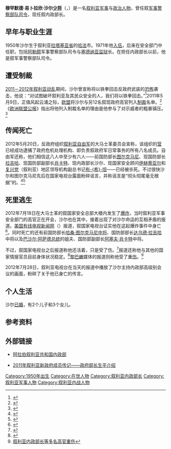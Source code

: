 {{Infobox Politician
|name               = 穆罕默德·易卜拉欣·沙尔<br/>{{rtl-lang|ar|محمد إبراهيم الشعار}}
|image              =
|caption            =
|office             = 阿拉伯叙利亚共和国内政部部长
|president          = [[巴沙尔·阿萨德|巴沙尔·阿萨德]]
|primeminister      = [[阿迪勒·萨法尔|阿迪勒·萨法尔]]
|term_start         = 2011年4月14日
|term_end           = 
|predecessor        = [[赛义德·穆罕默德·萨穆尔|赛义德·穆罕默德·萨穆尔]]
|successor          = 
|office2            = 叙利亚军事警察部队司令
|president2         = [[巴沙尔·阿萨德|巴沙尔·阿萨德]]
|term_start2        = ？
|term_end2          = 2011年4月14日
|predecessor2       = 
|successor2         = 
|party              = [[File:Flag_of_the_Ba'ath_Party.svg|24px]] [[阿拉伯复兴社会党|阿拉伯复兴社会党]]
|birth_date         = {{birth year and age|1950}}
|birth_place        = {{SYR}}[[拉塔基亚省|拉塔基亚省]][[哈法|哈法]]
|death_date         = 
|death_place        = 
|alma_mater         =
|spouse             =
|children           = 2个[[儿子|儿子]]、3个[[女儿|女儿]]
|residence          =
|religion           = [[伊斯兰教|伊斯兰教]]
}}

'''穆罕默德·易卜拉欣·沙尔[[少将|少将]]'''（{{lang-ar|'''اللواء محمد إبراهيم الشعار'''}}，{{bd|1950年||||catIdx=al-Shaar, Mohammad Ibrahim}}）是一名[[叙利亚|叙利亚]][[军人|军事]]与[[政治人物|政治人物]]，曾任叙[[宪兵|军事警察部队]][[司令|司令]]，现任叙内政部长。

==早年与职业生涯==
1950年沙尔生于叙利亚[[拉塔基亚省|拉塔基亚省]]的[[哈法|哈法]]市。1971年他[[叙利亚军事|入伍]]，后来在安全部门中任职，包括[[阿勒颇|阿勒颇]]军事警察部队司令与[[塞德纳亚|塞德纳亚]][[监狱|监狱]]长。在担任内政部长以前，他是叙军事警察部队司令。

==遭受制裁==
[[2011－2012年叙利亚动乱|2011－2012年叙利亚动乱]]期间，沙尔曾宣称将以铁拳回击反政府武装的[[恐怖主义|恐怖]]袭击，他说：“对试图破坏叙利亚及其民众安全的人，我们将以铁拳回击。”<ref>{{Cite web |url=http://news.cntv.cn/world/20120109/106894.shtml |title=叙利亚为袭击死难者送葬 内政部长誓言铁拳反恐 |accessdate=2012-07-23 |archive-date=2016-03-04 |archive-url=https://web.archive.org/web/20160304104440/http://news.cntv.cn/world/20120109/106894.shtml |dead-url=no }}</ref>2011年5月9日，正值风起云涌之际，[[欧盟|欧盟]]将沙尔与另12名叙现政府高官列入[[制裁|制裁]]名单。<ref>{{cite web|url=http://www.bbc.co.uk/news/world-europe-13344345|title=BBC News - EU sanctions target Syria elite in bid to end violence|publisher=BBC|date=10 May 2011|accessdate=22 May 2012|archive-date=2017-10-11|archive-url=https://web.archive.org/web/20171011141112/http://www.bbc.co.uk/news/world-europe-13344345|dead-url=no}}</ref>《[[欧洲联盟公报|欧洲联盟公报]]》指出将他列入制裁名单的理由是他参与了对示威者的粗暴镇压。<ref name=ojeu>{{cite web|title=List of persons and entities referred to in articles 3 and 4|url=http://eur-lex.europa.eu/LexUriServ/LexUriServ.do?uri=OJ:L:2011:164:0020:0021:EN:PDF|publisher=Official Journal of the European Union|accessdate=20 July 2012|date=24 June 2011|archive-date=2013-05-31|archive-url=https://web.archive.org/web/20130531164914/http://eur-lex.europa.eu/LexUriServ/LexUriServ.do?uri=OJ:L:2011:164:0020:0021:EN:PDF|dead-url=no}}</ref>

==传闻死亡==
2012年5月20日，反政府组织[[叙利亚自由军|叙利亚自由军]]的大马士革委员会宣称，该组织的[[营|营]]已经成功逮捕了政府危机处理机构、即负责叙政府军日常事务的所有八名成员。自由军还称，他们相信这八人中至少有六人——前国防部长[[哈桑·图尔克马尼|图尔克马尼]]、现国防部长[[达乌德·拉吉哈|拉吉哈]]、现国防部副部长[[阿塞夫·肖卡特|肖卡特]]、现内政部长沙尔、现国家安全顾问[[希沙姆·伊赫蒂亚尔|伊赫蒂亚尔]]和[[复兴党|复兴党]]（叙利亚）地区领导机构副总书记[[穆罕默德·赛义德·布希坦|布-{希}-坦]]——已经被杀死。不过很快沙尔和图尔克马尼先后在国家电视台露面粉碎谣言，并称谣言是“彻头彻尾毫无根据”的。<ref name=tgmay>{{cite news|title=Six senior figures in Assad regime killed, rebel army says|url=http://www.guardian.co.uk/world/middle-east-live/2012/may/20/syria-damascus-clashes-assassinations#block-12|accessdate=19 July 2012|newspaper=The Guardian|date=May 2012|archive-date=2012-07-23|archive-url=https://web.archive.org/web/20120723223620/http://www.guardian.co.uk/world/middle-east-live/2012/may/20/syria-damascus-clashes-assassinations#block-12|dead-url=no}}</ref><ref name=aarabiya20may>{{cite news|title=High-ranking Syrian officials deny reports of their own assassinations|url=http://english.alarabiya.net/articles/2012/05/20/215270.html|accessdate=19 July 2012|newspaper=Al Arabiya|date=20 May 2012|archive-date=2017-10-10|archive-url=https://web.archive.org/web/20171010045412/http://english.alarabiya.net/articles/2012/05/20/215270.html|dead-url=no}}</ref>

==死里逃生==
{{main|2012年7月大马士革炸弹袭击事件}}

2012年7月18日在大马士革的叙国家安全总部大楼内发生了[[爆炸|爆炸]]，当时叙利亚军事安全部门的高官正在开会，沙尔也在其中，接着出现了对沙尔命运的互相矛盾的报道。[[美国|美国]][[有线电视新闻网|有线电视新闻网]]（{{lang|en|CNN}}）报道，叙国家电视台证实他在这起爆炸事件中身亡<ref>{{cite news|url=http://www.cnn.com/2012/07/18/world/meast/syria-unrest/index.html?hpt=hp_t1 |title=Top Syrian officials killed in major blow to al-Assad's regime |publisher=CNN |date=18 July 2012 |accessdate=18 July 2012 |deadurl=yes |archiveurl=https://web.archive.org/web/20120718204230/http://www.cnn.com/2012/07/18/world/meast/syria-unrest/index.html?hpt=hp_t1 |archivedate=2012-07-18}}</ref>。同时死亡的还有前国防部长[[哈桑·图尔克马尼|哈桑·图尔克马尼]][[中将|中将]]、国防部部长[[达乌德·拉吉哈|达乌德·拉吉哈]]中将以及[[巴沙尔·阿萨德|巴沙尔·阿萨德]][[叙利亚总统|总统]]的姐夫、国防部副部长[[阿塞夫·肖卡特|阿塞夫·肖卡特]]中将。

不过，叙国家电视台之后报道称他还活着，只是受了伤。<ref>{{Cite web |url=http://www.foreignpolicy.com/articles/2012/07/18/the_end_of_the_political_solution |title=The End of the Political Solution |accessdate=2012-07-19 |archive-date=2012-07-19 |archive-url=https://web.archive.org/web/20120719014331/http://www.foreignpolicy.com/articles/2012/07/18/the_end_of_the_political_solution |dead-url=no }}</ref>报道还称他与其他的国家情报官员目前身体状况稳定。<ref>{{Cite web |url=http://timesofindia.indiatimes.com/world/middle-east/Assads-top-three-aides-killed-in-blast/articleshow/15038142.cms |title=Assad's top three aides killed in blast |accessdate=2012-07-19 |archive-date=2012-07-19 |archive-url=https://web.archive.org/web/20120719130525/http://timesofindia.indiatimes.com/world/middle-east/Assads-top-three-aides-killed-in-blast/articleshow/15038142.cms |dead-url=no }}</ref>[[黎巴嫩|黎巴嫩]]媒体的报道则称他受了[[创伤|重伤]]。<ref>[http://www.chinadaily.com.cn/hqcj/gjcj/2012-07-19/content_6479307.html 叙利亚内政部长等多名高官重伤]</ref>

2012年7月28日，叙利亚电视台在当天的报道中播放了沙尔主持内政部高级别会议的画面，粉碎了关于他已身亡的传言。

==个人生活==
沙尔[[结婚|已婚]]，有2个儿子和3个女儿。

==参考资料==
{{Reflist}}

==外部链接==
*{{ar}}[http://syriamoi.gov.sy/ 阿拉伯叙利亚共和国内政部] {{Wayback|url=http://syriamoi.gov.sy/ |date=20100310141914 }}
*{{ar}}[https://web.archive.org/web/20120620132222/http://www.fmsyria.com/view-1793.html 2011年叙利亚新政府成员传记——政府部长生平介绍]

{{s-start}}
{{s-off}}
{{s-bef|before=[[赛义德·穆罕默德·萨穆尔|赛义德·穆罕默德·萨穆尔]]}}
{{s-ttl|title=[[内政部_(叙利亚)|阿拉伯叙利亚共和国内政部部长]]|years=2011年至今}}
{{s-inc}}
{{s-end}}

{{DEFAULTSORT:Shaar, Mohammad Ibrahim}}

[[Category:1950年出生|Category:1950年出生]]
[[Category:在世人物|Category:在世人物]]
[[Category:叙利亚内政部长|Category:叙利亚内政部长]]
[[Category:叙利亚军事人物|Category:叙利亚军事人物]]
[[Category:叙利亚内战人物|Category:叙利亚内战人物]]